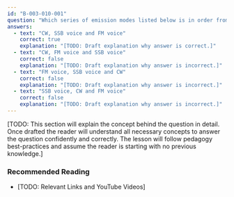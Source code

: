 ```yaml
---
id: "B-003-010-001"
question: "Which series of emission modes listed below is in order from the narrowest bandwidth to the widest bandwidth?"
answers:
  - text: "CW, SSB voice and FM voice"
    correct: true
    explanation: "[TODO: Draft explanation why answer is correct.]"
  - text: "CW, FM voice and SSB voice"
    correct: false
    explanation: "[TODO: Draft explanation why answer is incorrect.]"
  - text: "FM voice, SSB voice and CW"
    correct: false
    explanation: "[TODO: Draft explanation why answer is incorrect.]"
  - text: "SSB voice, CW and FM voice"
    correct: false
    explanation: "[TODO: Draft explanation why answer is incorrect.]"
---
```


[TODO: This section will explain the concept behind the question in detail. Once drafted the reader will understand all necessary concepts to answer the question confidently and correctly. The lesson will follow pedagogy best-practices and assume the reader is starting with no previous knowledge.]

### Recommended Reading

- [TODO: Relevant Links and YouTube Videos]
